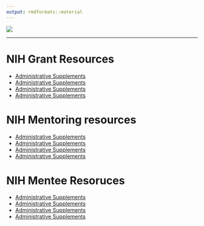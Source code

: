 ```yaml
---
output: rmdformats::material
---
```


![](mentorship.png)

-------------------------
# NIH Grant Resources
- [Administrative Supplements](https://grants.nih.gov/grants/administrative-supplements.htm)
- [Administrative Supplements](https://grants.nih.gov/grants/administrative-supplements.htm)
- [Administrative Supplements](https://grants.nih.gov/grants/administrative-supplements.htm)
- [Administrative Supplements](https://grants.nih.gov/grants/administrative-supplements.htm)

# NIH Mentoring resources 
- [Administrative Supplements](https://grants.nih.gov/grants/administrative-supplements.htm)
- [Administrative Supplements](https://grants.nih.gov/grants/administrative-supplements.htm)
- [Administrative Supplements](https://grants.nih.gov/grants/administrative-supplements.htm)
- [Administrative Supplements](https://grants.nih.gov/grants/administrative-supplements.htm)


# NIH Mentee Resoruces
- [Administrative Supplements](https://grants.nih.gov/grants/administrative-supplements.htm)
- [Administrative Supplements](https://grants.nih.gov/grants/administrative-supplements.htm)
- [Administrative Supplements](https://grants.nih.gov/grants/administrative-supplements.htm)
- [Administrative Supplements](https://grants.nih.gov/grants/administrative-supplements.htm)


#